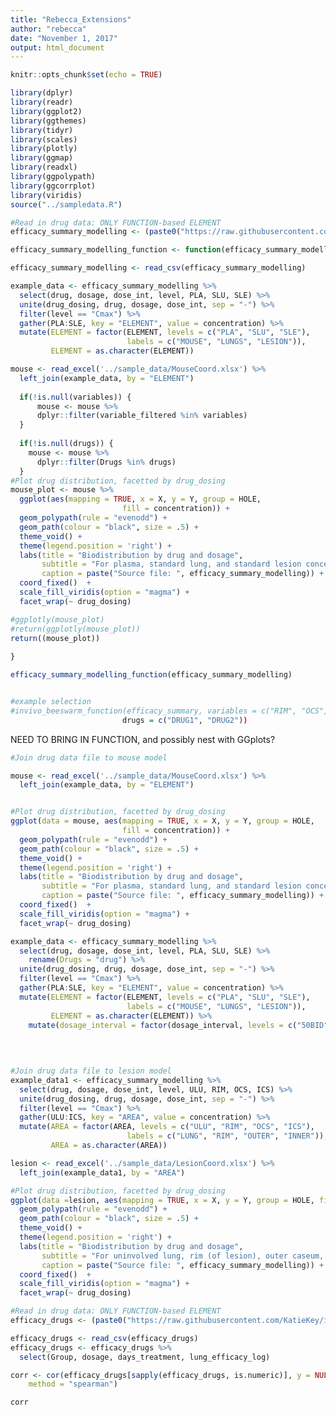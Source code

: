```yaml
---
title: "Rebecca_Extensions"
author: "rebecca"
date: "November 1, 2017"
output: html_document
---
```


```r
knitr::opts_chunk$set(echo = TRUE)
```


```r
library(dplyr)
library(readr)
library(ggplot2)
library(ggthemes)
library(tidyr)
library(scales)
library(plotly)
library(ggmap)
library(readxl)
library(ggpolypath)
library(ggcorrplot)
library(viridis)
source("../sampledata.R")

#Read in drug data: ONLY FUNCTION-based ELEMENT
efficacy_summary_modelling <- (paste0("https://raw.githubusercontent.com/KatieKey/input_output_shiny_group/", "master/CSV_Files/efficacy_summary.csv"))

efficacy_summary_modelling_function <- function(efficacy_summary_modelling, variables = NULL, drugs = NULL) {

efficacy_summary_modelling <- read_csv(efficacy_summary_modelling) 

example_data <- efficacy_summary_modelling %>% 
  select(drug, dosage, dose_int, level, PLA, SLU, SLE) %>% 
  unite(drug_dosing, drug, dosage, dose_int, sep = "-") %>% 
  filter(level == "Cmax") %>% 
  gather(PLA:SLE, key = "ELEMENT", value = concentration) %>% 
  mutate(ELEMENT = factor(ELEMENT, levels = c("PLA", "SLU", "SLE"),
                          labels = c("MOUSE", "LUNGS", "LESION")),
         ELEMENT = as.character(ELEMENT))

mouse <- read_excel('../sample_data/MouseCoord.xlsx') %>% 
  left_join(example_data, by = "ELEMENT")
  
  if(!is.null(variables)) {
      mouse <- mouse %>% 
      dplyr::filter(variable_filtered %in% variables)
  }
  
  if(!is.null(drugs)) {
    mouse <- mouse %>%
      dplyr::filter(Drugs %in% drugs)
  }
#Plot drug distribution, facetted by drug_dosing
mouse_plot <- mouse %>% 
  ggplot(aes(mapping = TRUE, x = X, y = Y, group = HOLE, 
                         fill = concentration)) +
  geom_polypath(rule = "evenodd") +
  geom_path(colour = "black", size = .5) +
  theme_void() +
  theme(legend.position = 'right') +
  labs(title = "Biodistribution by drug and dosage", 
       subtitle = "For plasma, standard lung, and standard lesion concentrations", 
       caption = paste("Source file: ", efficacy_summary_modelling)) + ##add path for text file name
  coord_fixed()  +
  scale_fill_viridis(option = "magma") + 
  facet_wrap(~ drug_dosing)

#ggplotly(mouse_plot)
#return(ggplotly(mouse_plot))
return((mouse_plot))
  
}

efficacy_summary_modelling_function(efficacy_summary_modelling)


#example selection
#invivo_beeswarm_function(efficacy_summary, variables = c("RIM", "OCS", "ULU", "PLA"),
                         drugs = c("DRUG1", "DRUG2"))


```


NEED TO BRING IN FUNCTION, and possibly nest with GGplots?




```r
#Join drug data file to mouse model

mouse <- read_excel('../sample_data/MouseCoord.xlsx') %>% 
  left_join(example_data, by = "ELEMENT")


#Plot drug distribution, facetted by drug_dosing
ggplot(data = mouse, aes(mapping = TRUE, x = X, y = Y, group = HOLE, 
                         fill = concentration)) +
  geom_polypath(rule = "evenodd") +
  geom_path(colour = "black", size = .5) +
  theme_void() +
  theme(legend.position = 'right') +
  labs(title = "Biodistribution by drug and dosage", 
       subtitle = "For plasma, standard lung, and standard lesion concentrations", 
       caption = paste("Source file: ", efficacy_summary_modelling)) + ##add path for text file name
  coord_fixed()  +
  scale_fill_viridis(option = "magma") + 
  facet_wrap(~ drug_dosing)

example_data <- efficacy_summary_modelling %>% 
  select(drug, dosage, dose_int, level, PLA, SLU, SLE) %>% 
    rename(Drugs = "drug") %>% 
  unite(drug_dosing, drug, dosage, dose_int, sep = "-") %>% 
  filter(level == "Cmax") %>% 
  gather(PLA:SLE, key = "ELEMENT", value = concentration) %>% 
  mutate(ELEMENT = factor(ELEMENT, levels = c("PLA", "SLU", "SLE"),
                          labels = c("MOUSE", "LUNGS", "LESION")),
         ELEMENT = as.character(ELEMENT)) %>% 
    mutate(dosage_interval = factor(dosage_interval, levels = c("50BID", "100QD")))
  
  
 

```


```r
#Join drug data file to lesion model
example_data1 <- efficacy_summary_modelling %>% 
  select(drug, dosage, dose_int, level, ULU, RIM, OCS, ICS) %>% 
  unite(drug_dosing, drug, dosage, dose_int, sep = "-") %>% 
  filter(level == "Cmax") %>% 
  gather(ULU:ICS, key = "AREA", value = concentration) %>% 
  mutate(AREA = factor(AREA, levels = c("ULU", "RIM", "OCS", "ICS"),
                          labels = c("LUNG", "RIM", "OUTER", "INNER")),
         AREA = as.character(AREA))

lesion <- read_excel('../sample_data/LesionCoord.xlsx') %>% 
  left_join(example_data1, by = "AREA")

#Plot drug distribution, facetted by drug_dosing
ggplot(data =lesion, aes(mapping = TRUE, x = X, y = Y, group = HOLE, fill = concentration)) +
  geom_polypath(rule = "evenodd") +
  geom_path(colour = "black", size = .5) +
  theme_void() +
  theme(legend.position = 'right') +
  labs(title = "Biodistribution by drug and dosage", 
       subtitle = "For uninvolved lung, rim (of lesion), outer caseum, and inner caseum concentrations", 
       caption = paste("Source file: ", efficacy_summary_modelling)) + ##add path for text file name
  coord_fixed()  +
  scale_fill_viridis(option = "magma") + 
  facet_wrap(~ drug_dosing)
```

```r

#Read in drug data: ONLY FUNCTION-based ELEMENT
efficacy_drugs <- (paste0("https://raw.githubusercontent.com/KatieKey/input_output_shiny_group/", "master/CSV_Files/clean_efficacy.csv"))

efficacy_drugs <- read_csv(efficacy_drugs)
efficacy_drugs <- efficacy_drugs %>% 
  select(Group, dosage, days_treatment, lung_efficacy_log) 

corr <- cor(efficacy_drugs[sapply(efficacy_drugs, is.numeric)], y = NULL, use = "everything",
    method = "spearman")

corr


```

